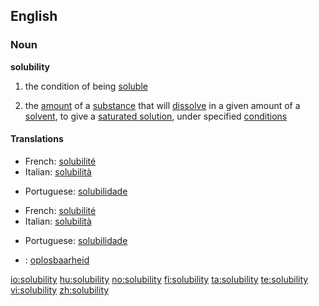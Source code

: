 ==English==

===Noun===
{{wikipedia|Solubility|Solubility (chemisty)}}
'''solubility'''

# the condition of being [[soluble]]
# {{chemistry}} the [[amount]] of a [[substance]] that will [[dissolve]] in a given amount of a [[solvent]], to give a [[saturated solution]], under specified [[condition]]s

====Translations====
{{trans-top|the condition of being soluble}}
* French: [[solubilité]] {{f}}
* Italian: [[solubilità]] {{f}}
{{trans-mid}}
* Portuguese: [[solubilidade]] {{f}}
{{trans-bottom}}

{{trans-top|(chemistry) the amount of a substance that will dissolve in a given amount of a solvent}}
* French: [[solubilité]] {{f}}
* Italian: [[solubilità]] {{f}}
{{trans-mid}}
* Portuguese: [[solubilidade]] {{f}}
{{trans-bottom}}

{{checktrans}}
* {{ttbc|Dutch}}: [[oplosbaarheid]] {{f}}

[[io:solubility]]
[[hu:solubility]]
[[no:solubility]]
[[fi:solubility]]
[[ta:solubility]]
[[te:solubility]]
[[vi:solubility]]
[[zh:solubility]]